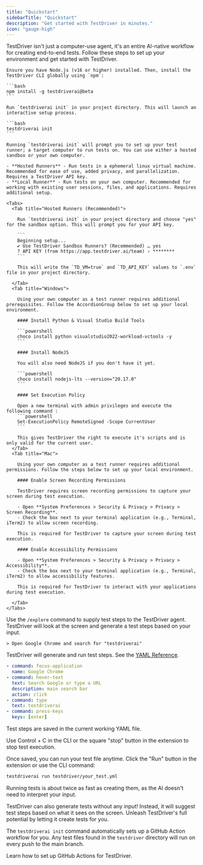 ```yaml
---
title: "Quickstart"
sidebarTitle: "Quickstart"
description: "Get started with TestDriver in minutes."
icon: "gauge-high"
---
```


TestDriver isn't just a computer-use agent, it's an entire AI-native workflow for creating end-to-end tests. Follow these steps to set up your environment and get started with TestDriver.


<Steps>
<Step title="Set Up TestDriver">

  <AccordionGroup>

  
  <Accordion title="Install the CLI">

    Ensure you have Node.js (v16 or higher) installed. Then, install the TestDriver CLI globally using `npm`:

    ```bash
    npm install -g testdriverai@beta
    ```
  </Accordion>
  <Accordion title="Initialize your project">

    Run `testdriverai init` in your project directory. This will launch an interactive setup process.

    ```bash
    testdriverai init
    ```
  </Accordion>
  <Accordion title="Configure test runner">

    Running `testdriverai init` will prompt you to set up your test runner; a target computer to run tests on. You can use either a hosted sandbox or your own computer.

    - **Hosted Runners** - Run tests in a ephemeral linux virtual machine. Recommended for ease of use, added privacy, and parallelization. Requires a TestDriver API key.
    - **Local Runner** - Run tests on your own computer. Recommended for working with existing user sessions, files, and applications. Requires additional setup.

    <Tabs>
      <Tab title="Hosted Runners (Recommended)">

        Run `testdriverai init` in your project directory and choose "yes" for the sandbox option. This will prompt you for your API key.

        ```
        Beginning setup...
        ✔ Use TestDriver Sandbox Runners? (Recommended) … yes
        ? API KEY (from https://app.testdriver.ai/team) › ********
        ```

        This will write the `TD_VM=true` and `TD_API_KEY` values to `.env` file in your project directory. 

      </Tab>
      <Tab title="Windows">

        Using your own computer as a test runner requires additional prerequisites. Follow the AccordionGroup below to set up your local environment.

        #### Install Python & Visual Studio Build Tools

        ```powershell
        choco install python visualstudio2022-workload-vctools -y
        ```

        #### Install NodeJS

        You will also need NodeJS if you don't have it yet.

        ```powershell
        choco install nodejs-lts --version="20.17.0"
        ```

        #### Set Execution Policy

        Open a new terminal with admin privileges and execute the following command : 
        ```powershell
        Set-ExecutionPolicy RemoteSigned -Scope CurrentUser
        ```
      
        This gives TestDriver the right to execute it's scripts and is only valid for the current user. 
      </Tab>
      <Tab title="Mac">

        Using your own computer as a test runner requires additional permissions. Follow the steps below to set up your local environment.

        #### Enable Screen Recording Permissions
        
        TestDriver requires screen recording permissions to capture your screen during test execution.

        - Open **System Preferences > Security & Privacy > Privacy > Screen Recording**.
        - Check the box next to your terminal application (e.g., Terminal, iTerm2) to allow screen recording.
        
        This is required for TestDriver to capture your screen during test execution.
        
        #### Enable Accessibility Permissions
        
        - Open **System Preferences > Security & Privacy > Privacy > Accessibility**.
        - Check the box next to your terminal application (e.g., Terminal, iTerm2) to allow accessibility features.

        This is required for TestDriver to interact with your applications during test execution.

      </Tab>
    </Tabs>
  </Accordion>
</AccordionGroup>

</Step>

<Step title="Create your first test">

Use the `/explore` command to supply test steps to the TestDriver agent. TestDriver will look at the screen and generate a test steps based on your input.  

```
> Open Google Chrome and search for "testdriverai"
```

TestDriver will generate and run test steps. See the [YAML Reference](/commands/assert). 

```yaml
- command: focus-application
  name: Google Chrome
- command: hover-text
  text: Search Google or type a URL
  description: main search bar
  action: click
- command: type
  text: testdriverai
- command: press-keys
  keys: [enter]
```

Test steps are saved in the current working YAML file. 

<Tip>Use Control + C in the CLI or the square "stop" button in the extension to stop test execution.</Tip>

</Step>

<Step title="Running tests">

Once saved, you can run your test file anytime. Click the "Run" button in the extension or use the CLI command:

```bash
testdriverai run testdriver/your_test.yml
```

Running tests is about twice as fast as creating them, as the AI doesn't need to interpret your input.

</Step>

<Step title="Generate self-driving tests">
TestDriver can also generate tests without any input! Instead, it will suggest test steps based on what it sees on the screen.
<Card 
  title="Self-Driving Test Guide"
  icon="link"
  href="/getting-started/generating">
  Unleash TestDriver's full potential by letting it create tests for you.
</Card>

</Step>

<Step title="Deploy to CI/CD">

  The `testdriverai init` command automatically sets up a GitHub Action workflow for you. Any test files found in the `testdriver` directory will run on every push to the main branch. 

  <Card
    title="GitHub Actions"
    icon="link"
    href="/action/setup">
    Learn how to set up GitHub Actions for TestDriver.
  </Card>

</Step>

</Steps>

